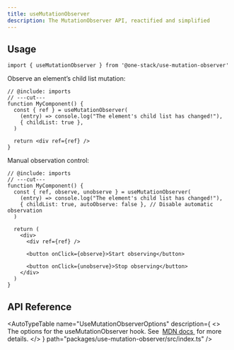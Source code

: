 ```yaml
---
title: useMutationObserver
description: The MutationObserver API, reactified and simplified
---
```


## Usage

```tsx twoslash include imports
import { useMutationObserver } from '@one-stack/use-mutation-observer'
```

Observe an element’s child list mutation:

```tsx twoslash
// @include: imports
// ---cut---
function MyComponent() {
  const { ref } = useMutationObserver(
    (entry) => console.log("The element's child list has changed!"),
    { childList: true },
  )

  return <div ref={ref} />
}
```

Manual observation control:

```tsx twoslash
// @include: imports
// ---cut---
function MyComponent() {
  const { ref, observe, unobserve } = useMutationObserver(
    (entry) => console.log("The element's child list has changed!"),
    { childList: true, autoObserve: false }, // Disable automatic observation
  )

  return (
    <div>
      <div ref={ref} />

      <button onClick={observe}>Start observing</button>

      <button onClick={unobserve}>Stop observing</button>
    </div>
  )
}
```

## API Reference

<AutoTypeTable
  name="UseMutationObserverOptions"
  description={
    <>
      The options for the useMutationObserver hook. See&nbsp;
      <a href="https://developer.mozilla.org/en-US/docs/Web/API/MutationObserver/observe#options">
        MDN docs
      </a>
      &nbsp;for more details.
    </>
  }
  path="packages/use-mutation-observer/src/index.ts"
/>

<AutoTypeTable
  name="UseMutationObserverReturn"
  description="The return value of the useMutationObserver hook."
  path="packages/use-mutation-observer/src/index.ts"
/>
